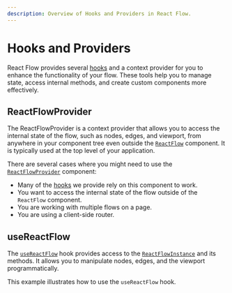 ```yaml
---
description: Overview of Hooks and Providers in React Flow.
---
```


# Hooks and Providers

React Flow provides several [hooks](/api-reference/hooks) and a context provider
for you to enhance the functionality of your flow. These tools help you to
manage state, access internal methods, and create custom components more
effectively.

## ReactFlowProvider

The ReactFlowProvider is a context provider that allows you to access the
internal state of the flow, such as nodes, edges, and viewport, from anywhere in
your component tree even outside the [`ReactFlow`](/api-reference/react-flow)
component. It is typically used at the top level of your application.

There are several cases where you might need to use the
[`ReactFlowProvider`](/api-reference/react-flow-provider) component:

- Many of the [hooks](/api-reference/hooks) we provide rely on this component to
  work.
- You want to access the internal state of the flow outside of the `ReactFlow`
  component.
- You are working with multiple flows on a page.
- You are using a client-side router.

<RemoteCodeViewer route="examples/misc/provider" framework="react" />

## useReactFlow

The [`useReactFlow`](/api-reference/hooks/use-react-flow) hook provides access
to the [`ReactFlowInstance`](/api-reference/types/react-flow-instance) and its
methods. It allows you to manipulate nodes, edges, and the viewport
programmatically.

This example illustrates how to use the `useReactFlow` hook.

<RemoteCodeViewer route="examples/misc/use-react-flow-hook" framework="react" />
